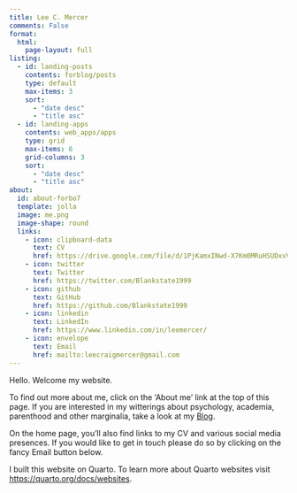 ```yaml
---
title: Lee C. Mercer
comments: False
format:
  html:
    page-layout: full
listing:
  - id: landing-posts
    contents: forblog/posts
    type: default
    max-items: 3
    sort: 
      - "date desc"
      - "title asc"
  - id: landing-apps
    contents: web_apps/apps
    type: grid
    max-items: 6
    grid-columns: 3
    sort: 
      - "date desc"
      - "title asc"
about:
  id: about-forbo7
  template: jolla
  image: me.png
  image-shape: round
  links:
    - icon: clipboard-data
      text: CV
      href: https://drive.google.com/file/d/1PjKamxINwd-X7Km0MRuHSUDxvVDoUarV/view?usp=sharing
    - icon: twitter
      text: Twitter
      href: https://twitter.com/Blankstate1999
    - icon: github
      text: GitHub
      href: https://github.com/Blankstate1999
    - icon: linkedin
      text: LinkedIn
      href: https://www.linkedin.com/in/leemercer/
    - icon: envelope
      text: Email
      href: mailto:leecraigmercer@gmail.com
---
```


Hello. Welcome my website.

To find out more about me, click on the 'About me' link at the top of this page. If you are interested in my witterings about psychology, academia, parenthood and other marginalia, take a look at my [Blog](https://bkst.quarto.pub/blankstate/).

On the home page, you'll also find links to my CV and various social media presences. If you would like to get in touch please do so by clicking on the fancy Email button below.

I built this website on Quarto. To learn more about Quarto websites visit <https://quarto.org/docs/websites>.
